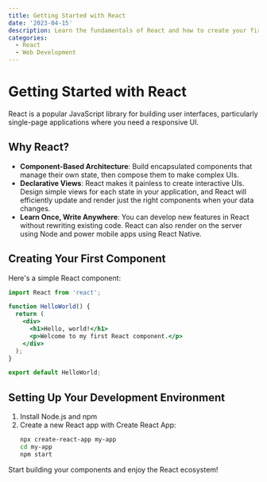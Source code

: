 ```yaml
---
title: Getting Started with React
date: '2023-04-15'
description: Learn the fundamentals of React and how to create your first component.
categories:
  - React
  - Web Development
---
```


# Getting Started with React

React is a popular JavaScript library for building user interfaces, particularly single-page applications where you need a responsive UI.

## Why React?

- **Component-Based Architecture**: Build encapsulated components that manage their own state, then compose them to make complex UIs.
- **Declarative Views**: React makes it painless to create interactive UIs. Design simple views for each state in your application, and React will efficiently update and render just the right components when your data changes.
- **Learn Once, Write Anywhere**: You can develop new features in React without rewriting existing code. React can also render on the server using Node and power mobile apps using React Native.

## Creating Your First Component

Here's a simple React component:

```jsx
import React from 'react';

function HelloWorld() {
  return (
    <div>
      <h1>Hello, world!</h1>
      <p>Welcome to my first React component.</p>
    </div>
  );
}

export default HelloWorld;
```

## Setting Up Your Development Environment

1. Install Node.js and npm
2. Create a new React app with Create React App:
   ```bash
   npx create-react-app my-app
   cd my-app
   npm start
   ```

Start building your components and enjoy the React ecosystem!
      
